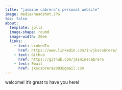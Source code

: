 ```yaml
---
title: "jasmine cabrera's personal website"
image: media/headshot.JPG
toc: false
about: 
  template: jolla
  image-shape: round
  image-width: 20em
  links:
    - text: LinkedIn
      href: https://www.linkedin.com/in/jkscabrera/
    - text: GitHub
      href: https://github.com/jasminecabrera
    - text: Email
      href: jkscabrera2003@gmail.com
---
```


welcome! it's great to have you here!
